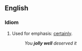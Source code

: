 ==English==

===Idiom===
#Used for emphasis: [[certainly]]. 
#: ''You '''jolly well''' deserved it''